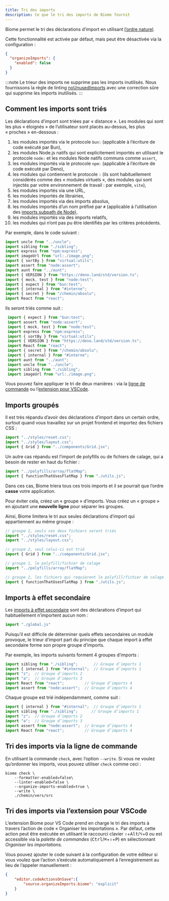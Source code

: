 ```yaml
---
title: Tri des imports
description: Ce que le tri des imports de Biome fournit
---
```


Biome permet le tri des déclarations d’import en utilisant [l’ordre naturel](https://en.wikipedia.org/wiki/Natural_sort_order).

Cette fonctionnalité est activée par défaut, mais peut être désactivée via la configuration&nbsp;:

```json title="biome.json"
{
  "organizeImports": {
    "enabled": false
  }
}
```

:::note
Le trieur des imports ne supprime pas les imports inutilisés.
Nous fournissons la règle de linting [noUnusedImports](/fr/linter/rules/no-unused-imports/) avec une correction sûre qui supprime les imports inutilisés.
:::

## Comment les imports sont triés

Les déclarations d’import sont triées par «&nbsp;distance&nbsp;». Les modules qui sont les plus «&nbsp;éloignés&nbsp;» de l’utilisateur sont placés au-dessus, les plus «&nbsp;proches&nbsp;» en-dessous&nbsp;:

1. les modules importés via le protocole `bun:` (applicable à l’écriture de code exécuté par Bun),
1. les modules Node.js natifs qui sont explicitement importés en utilisant le protocole `node:` et les modules Node natifs communs comme `assert`,
1. les modules importés via le protocole `npm:` (applicable à l’écriture de code exécuté par Deno),
1. les modules qui contiennent le protocole `:` (ils sont habituellement considérés comme des «&nbsp;modules virtuels&nbsp;», des modules qui sont injectés par votre environnement de travail&nbsp;: par exemple, `vite`),
1. les modules importés via une URL,
1. les modules importés de librairies,
1. les modules importés via des imports absolus,
1. les modules importés d’un nom préfixé par `#` (applicable à l’utilisation des [imports subpath de Node](https://nodejs.org/api/packages.html#subpath-imports)),
1. les modules importés via des imports relatifs,
1. les modules qui n’ont pas pu être identifiés par les critères précédents.

Par exemple, dans le code suivant&nbsp;:

```ts title="example.ts"
import uncle from "../uncle";
import sibling from "./sibling";
import express from "npm:express";
import imageUrl from "url:./image.png";
import { sortBy } from "virtual:utils";
import assert from "node:assert";
import aunt from "../aunt";
import { VERSION } from "https://deno.land/std/version.ts";
import { mock, test } from "node:test";
import { expect } from "bun:test";
import { internal } from "#interne";
import { secret } from "/chemin/absolu";
import React from "react";
```

Ils seront triés comme suit&nbsp;:

```ts title="example.ts"
 import { expect } from "bun:test";
 import assert from "node:assert";
 import { mock, test } from "node:test";
 import express from "npm:express";
 import { sortBy } from "virtual:utils";
 import { VERSION } from "https://deno.land/std/version.ts";
 import React from "react";
 import { secret } from "/chemin/absolu";
 import { internal } from "#interne";
 import aunt from "../aunt";
 import uncle from "../uncle";
 import sibling from "./sibling";
 import imageUrl from "url:./image.png";
```

Vous pouvez faire appliquer le tri de deux manières&nbsp;: via la [ligne de commande](#tri-des-imports-via-la-ligne-de-commande) ou l’[extension pour VSCode](#tri-des-imports-via-lextension-pour-vscode).

## Imports groupés

Il est très répandu d’avoir des déclarations d’import dans un certain ordre, surtout quand vous travaillez sur un projet frontend et importez des fichiers CSS&nbsp;:

```js title="example.js"
import "../styles/reset.css";
import "../styles/layout.css";
import { Grid } from "../components/Grid.jsx";
```

Un autre cas répandu est l’import de polyfills ou de fichiers de calage, qui a besoin de rester en haut du fichier&nbsp;:

```js title="example.js"
import "../polyfills/array/flatMap";
import { functionThatUsesFlatMap } from "./utils.js";
```

Dans ces cas, Biome triera tous ces trois imports et il se pourrait que l’ordre **casse** votre application.

Pour éviter cela, créez un «&nbsp;groupe&nbsp;» d’imports. Vous créez un «&nbsp;groupe&nbsp;» en ajoutant une **nouvelle ligne** pour séparer les groupes.

Ainsi, Biome limitera le tri aux seules déclarations d’import qui appartiennent au même groupe&nbsp;:

```js title="example.js"
// groupe 1, seuls ces deux fichiers seront triés
import "../styles/reset.css";
import "../styles/layout.css";

// groupe 2, seul celui-ci est trié
import { Grid } from "../components/Grid.jsx";
```

```js title="example.js"
// groupe 1, le polyfill/fichier de calage
import "../polyfills/array/flatMap";

// groupe 2, les fichiers qui requièrent le polyfill/fichier de calage
import { functionThatUsesFlatMap } from "./utils.js";
```

## Imports à effet secondaire

Les [imports à effet secondaire](https://developer.mozilla.org/en-US/docs/Web/JavaScript/Reference/Statements/import#forms_of_import_declarations) sont des déclarations d’import qui habituellement n’importent aucun nom&nbsp;:

```js
import "./global.js"
```

Puisqu’il est difficile de déterminer quels effets secondaires un module provoque, le trieur d’import part du principe que chaque import à effet secondaire forme son propre groupe d’imports.

Par exemple, les imports suivants forment 4 groupes d’imports&nbsp;:

```js name="file.js"
import sibling from "./sibling";       // Groupe d’imports 1
import { internal } from "#internal";  // Groupe d’imports 1
import "z";  // Groupe d’imports 2
import "a";  // Groupe d’imports 3
import React from "react";         // Groupe d’imports 4
import assert from "node:assert";  // Groupe d’imports 4
```

Chaque groupe est trié indépendamment, comme suit&nbsp;:

```js name="file.js"
import { internal } from "#internal";  // Groupe d’imports 1
import sibling from "./sibling";      // Groupe d’imports 1
import "z";  // Groupe d’imports 2
import "a";  // Groupe d’imports 3
import assert from "node:assert";  // Groupe d’imports 4
import React from "react";         // Groupe d’imports 4
```

## Tri des imports via la ligne de commande

En utilisant la commande `check`, avec l’option `--write`. Si vous ne voulez qu’ordonner les imports, vous pouvez utiliser `check` comme ceci&nbsp;:

```shell
biome check \
    --formatter-enabled=false\
    --linter-enabled=false \
    --organize-imports-enabled=true \
    --write \
    ./chemin/vers/src
```

## Tri des imports via l’extension pour VSCode

L’extension Biome pour VS Code prend en charge le tri des imports à travers l’action de code «&nbsp;Organiser les importations&nbsp;».
Par défaut, cette action peut être exécutée en utilisant le raccourci clavier <kbd title="Majuscule">⇧</kbd>+<kbd>Alt</kbd>/<kbd title="Option">⌥</kbd>+<kbd>O</kbd> ou est accessible via la _palette de commandes_ (<kbd>Ctrl</kbd>/<kbd title="Pomme">⌘</kbd>+<kbd title="Majuscule">⇧</kbd>+<kbd>P</kbd>) en sélectionnant _Organiser les importations._

Vous pouvez ajouter le code suivant à la configuration de votre éditeur si vous voulez que l’action s’exécute automatiquement à l’enregistrement au lieu de l’appeler manuellement&nbsp;:

```json title="settings.json"
{
	"editor.codeActionsOnSave":{
		"source.organizeImports.biome": "explicit"
	}
}
```
